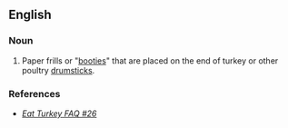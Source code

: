 ==English==

===Noun===
{{head|en|noun|head=[[turkey]] [[frills]]}}

# Paper frills or "[[booties]]" that are placed on the end of turkey or other poultry [[drumstick]]s.

===References===
* ''[http://www.eatturkey.com/faq/faq.cgi/2/#44 Eat Turkey FAQ #26]''